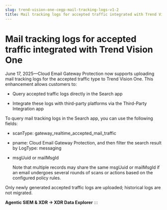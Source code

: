 ```yaml
---
slug: trend-vision-one-cegp-mail-tracking-logs-v1-2
title: Mail tracking logs for accepted traffic integrated with Trend Vision One
---
```

# Mail tracking logs for accepted traffic integrated with Trend Vision One

June 17, 2025—Cloud Email Gateway Protection now supports uploading mail tracking logs for the accepted traffic type to Trend Vision One. This enhancement allows customers to:

- Query accepted traffic logs directly in the Search app

- Integrate these logs with third-party platforms via the Third-Party Integration app

To query mail tracking logs in the Search app, you can use the following fields:

- scanType: gateway_realtime_accepted_mail_traffic

- pname: Cloud Email Gateway Protection, and then filter the search result by LogType: messaging

- msgUuid or mailMsgId

  Note that multiple records may share the same msgUuid or mailMsgId if an email undergoes several rounds of scans or actions based on the configured policy rules.

Only newly generated accepted traffic logs are uploaded; historical logs are not migrated.

**Agentic SIEM & XDR → XDR Data Explorer**
:::
